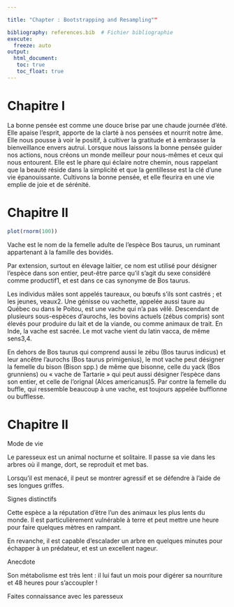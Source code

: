 ```yaml
---

title: "Chapter : Bootstrapping and Resampling""

bibliography: references.bib  # Fichier bibliographie
execute: 
  freeze: auto
output: 
  html_document:
   toc: true
   toc_float: true
---
```


# Chapitre I
La bonne pensée est comme une douce brise par une chaude journée d'été. Elle apaise l'esprit, apporte de la clarté à nos pensées et nourrit notre âme. 
Elle nous pousse à voir le positif, à cultiver la gratitude et à embrasser la bienveillance envers autrui. Lorsque nous laissons la bonne pensée guider nos actions, nous créons un monde meilleur pour nous-mêmes et ceux qui nous entourent. 
Elle est le phare qui éclaire notre chemin, nous rappelant que la beauté réside dans la simplicité et que la gentillesse est la clé d'une vie épanouissante. 
Cultivons la bonne pensée, et elle fleurira en une vie emplie de joie et de sérénité.

# Chapitre II
```r
plot(rnorm(100))
```
Vache est le nom de la femelle adulte de l'espèce Bos taurus, un ruminant appartenant à la famille des bovidés.

Par extension, surtout en élevage laitier, ce nom est utilisé pour désigner l'espèce dans son entier, peut-être parce qu'il s'agit du sexe considéré comme productif1, et est dans ce cas synonyme de Bos taurus.

Les individus mâles sont appelés taureaux, ou bœufs s'ils sont castrés ; et les jeunes, veaux2. Une génisse ou vachette, appelée aussi taure au Québec ou dans le Poitou, est une vache qui n'a pas vêlé. Descendant de plusieurs sous-espèces d'aurochs, les bovins actuels (zébus compris) sont élevés pour produire du lait et de la viande, ou comme animaux de trait. En Inde, la vache est sacrée. Le mot vache vient du latin vacca, de même sens3,4.

En dehors de Bos taurus qui comprend aussi le zébu (Bos taurus indicus) et leur ancêtre l'aurochs (Bos taurus primigenius), le mot vache peut désigner la femelle du bison (Bison spp.) de même que bisonne, celle du yack (Bos grunniens) ou « vache de Tartarie » qui peut aussi désigner l'espèce dans son entier, et celle de l'orignal (Alces americanus)5. Par contre la femelle du buffle, qui ressemble beaucoup à une vache, est toujours appelée bufflonne ou bufflesse.



# Chapitre II

 Mode de vie

Le paresseux est un animal nocturne et solitaire. Il passe sa vie dans les arbres où il mange, dort, se reproduit et met bas.

Lorsqu’il est menacé, il peut se montrer agressif et se défendre à l’aide de ses longues griffes.

Signes distinctifs

Cette espèce a la réputation d’être l'un des animaux les plus lents du monde. Il est particulièrement vulnérable à terre et peut mettre une heure pour faire quelques mètres en rampant.

En revanche, il est capable d’escalader un arbre en quelques minutes pour échapper à un prédateur, et est un excellent nageur.

Anecdote

Son métabolisme est très lent : il lui faut un mois pour digérer sa nourriture et 48 heures pour s’accoupler !

Faites connaissance avec les paresseux

